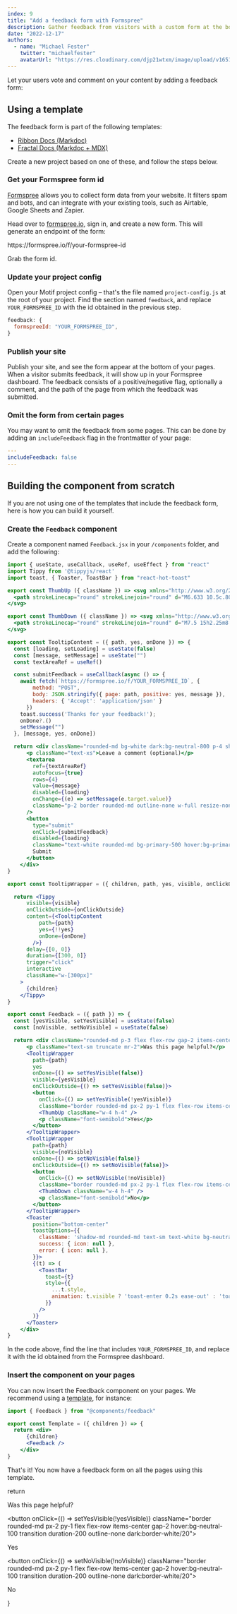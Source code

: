 ```yaml
---
index: 9
title: "Add a feedback form with Formspree"
description: Gather feedback from visitors with a custom form at the bottom of your pages.
date: "2022-12-17"
authors:
  - name: "Michael Fester"
    twitter: "michaelfester"
    avatarUrl: "https://res.cloudinary.com/djp21wtxm/image/upload/v1651630007/Me_uyndrz.jpg"
---
```


Let your users vote and comment on your content by adding a feedback form:


<Bleed>
  <div className="not-prose flex items-center justify-center px-8 py-12 bg-neutral-100 rounded-md overflow-hidden">
    <Feedback />
  </div>
</Bleed>

## Using a template

The feedback form is part of the following templates:

- [Ribbon Docs (Markdoc)](https://motif.land/community/sites/963658517571026637)
- [Fractal Docs (Markdoc + MDX)](https://motif.land/community/sites/402226441792160481)

Create a new project based on one of these, and follow the steps below.

### Get your Formspree form id

[Formspree](https://formspree.io/) allows you to collect form data from your website. It filters spam and bots, and can integrate with your existing tools, such as Airtable, Google Sheets and Zapier.

Head over to [formspree.io](https://formspree.io/), sign in, and create a new form. This will generate an endpoint of the form:

<Bleed>
  <div className="not-prose flex items-center justify-center px-8 py-8 bg-neutral-100 rounded-md font-mono text-sm">
    https://formspree.io/f/<span className="font-bold">your-formspree-id</span>
  </div>
</Bleed>

Grab the form id.

### Update your project config

Open your Motif project config – that's the file named `project-config.js` at the root of your project. Find the section named `feedback`, and replace `YOUR_FORMSPREE_ID` with the id obtained in the previous step.

```js
feedback: {
  formspreeId: "YOUR_FORMSPREE_ID",
}
```

### Publish your site

Publish your site, and see the form appear at the bottom of your pages. When a visitor submits feedback, it will show up in your Formspree dashboard. The feedback consists of a positive/negative flag, optionally a comment, and the path of the page from which the feedback was submitted.

### Omit the form from certain pages

You may want to omit the feedback from some pages. This can be done by adding an `includeFeedback` flag in the frontmatter of your page:

```yaml
---
includeFeedback: false
---
```

## Building the component from scratch

If you are not using one of the templates that include the feedback form, here is how you can build it yourself.

### Create the `Feedback` component

Create a component named `Feedback.jsx` in your `/components` folder, and add the following:

```jsx
import { useState, useCallback, useRef, useEffect } from "react"
import Tippy from '@tippyjs/react'
import toast, { Toaster, ToastBar } from "react-hot-toast"

export const ThumbUp ({ className }) => <svg xmlns="http://www.w3.org/2000/svg" fill="none" viewBox="0 0 24 24" strokeWidth={1.5} stroke="currentColor" className={className}>
  <path strokeLinecap="round" strokeLinejoin="round" d="M6.633 10.5c.806 0 1.533-.446 2.031-1.08a9.041 9.041 0 012.861-2.4c.723-.384 1.35-.956 1.653-1.715a4.498 4.498 0 00.322-1.672V3a.75.75 0 01.75-.75A2.25 2.25 0 0116.5 4.5c0 1.152-.26 2.243-.723 3.218-.266.558.107 1.282.725 1.282h3.126c1.026 0 1.945.694 2.054 1.715.045.422.068.85.068 1.285a11.95 11.95 0 01-2.649 7.521c-.388.482-.987.729-1.605.729H13.48c-.483 0-.964-.078-1.423-.23l-3.114-1.04a4.501 4.501 0 00-1.423-.23H5.904M14.25 9h2.25M5.904 18.75c.083.205.173.405.27.602.197.4-.078.898-.523.898h-.908c-.889 0-1.713-.518-1.972-1.368a12 12 0 01-.521-3.507c0-1.553.295-3.036.831-4.398C3.387 10.203 4.167 9.75 5 9.75h1.053c.472 0 .745.556.5.96a8.958 8.958 0 00-1.302 4.665c0 1.194.232 2.333.654 3.375z" />
</svg>

export const ThumbDown ({ className }) => <svg xmlns="http://www.w3.org/2000/svg" fill="none" viewBox="0 0 24 24" strokeWidth={1.5} stroke="currentColor" className={className}>
  <path strokeLinecap="round" strokeLinejoin="round" d="M7.5 15h2.25m8.024-9.75c.011.05.028.1.052.148.591 1.2.924 2.55.924 3.977a8.96 8.96 0 01-.999 4.125m.023-8.25c-.076-.365.183-.75.575-.75h.908c.889 0 1.713.518 1.972 1.368.339 1.11.521 2.287.521 3.507 0 1.553-.295 3.036-.831 4.398C20.613 14.547 19.833 15 19 15h-1.053c-.472 0-.745-.556-.5-.96a8.95 8.95 0 00.303-.54m.023-8.25H16.48a4.5 4.5 0 01-1.423-.23l-3.114-1.04a4.5 4.5 0 00-1.423-.23H6.504c-.618 0-1.217.247-1.605.729A11.95 11.95 0 002.25 12c0 .434.023.863.068 1.285C2.427 14.306 3.346 15 4.372 15h3.126c.618 0 .991.724.725 1.282A7.471 7.471 0 007.5 19.5a2.25 2.25 0 002.25 2.25.75.75 0 00.75-.75v-.633c0-.573.11-1.14.322-1.672.304-.76.93-1.33 1.653-1.715a9.04 9.04 0 002.86-2.4c.498-.634 1.226-1.08 2.032-1.08h.384" />
</svg>

export const TooltipContent = ({ path, yes, onDone }) => {
  const [loading, setLoading] = useState(false)
  const [message, setMessage] = useState("")
  const textAreaRef = useRef()

  const submitFeedback = useCallback(async () => {
    await fetch(`https://formspree.io/f/YOUR_FORMSPREE_ID`, {
        method: "POST",
        body: JSON.stringify({ page: path, positive: yes, message }),
        headers: { 'Accept': 'application/json' }
      })
    toast.success('Thanks for your feedback!');
    onDone?.()
    setMessage("")
  }, [message, yes, onDone])

  return <div className="rounded-md bg-white dark:bg-neutral-800 p-4 shadow-xl flex flex-col gap-2 border dark:border-white/20">
      <p className="text-xs">Leave a comment (optional)</p>
      <textarea
        ref={textAreaRef}
        autoFocus={true}
        rows={4}
        value={message}
        disabled={loading}
        onChange={(e) => setMessage(e.target.value)}
        className="p-2 border rounded-md outline-none w-full resize-none text-sm"
      />
      <button
        type="submit"
        onClick={submitFeedback}
        disabled={loading}
        className="text-white rounded-md bg-primary-500 hover:bg-primary-600 transition duration-200 w-full text-sm px-2 py-1.5 outline-none">
        Submit
      </button>
    </div>
}

export const TooltipWrapper = ({ children, path, yes, visible, onClickOutside, onDone }) => {

  return <Tippy
      visible={visible}
      onClickOutside={onClickOutside}
      content={<TooltipContent
          path={path}
          yes={!!yes}
          onDone={onDone}
        />}
      delay={[0, 0]}
      duration={[300, 0]}
      trigger="click"
      interactive
      className="w-[300px]"
    >
      {children}
    </Tippy>
}

export const Feedback = ({ path }) => {
  const [yesVisible, setYesVisible] = useState(false)
  const [noVisible, setNoVisible] = useState(false)

  return <div className="rounded-md p-3 flex flex-row gap-2 items-center text-neutral-600 dark:text-white/80 border dark:border-white/20 w-min">
      <p className="text-sm truncate mr-2">Was this page helpful?</p>
      <TooltipWrapper
        path={path}
        yes
        onDone={() => setYesVisible(false)}
        visible={yesVisible}
        onClickOutside={() => setYesVisible(false)}>
        <button
          onClick={() => setYesVisible(!yesVisible)}
          className="border rounded-md px-2 py-1 flex flex-row items-center gap-2 hover:bg-neutral-100 dark:hover:bg-white/10 transition duration-200 outline-none dark:border-white/20">
          <ThumbUp className="w-4 h-4" />
          <p className="font-semibold">Yes</p>
        </button>
      </TooltipWrapper>
      <TooltipWrapper
        path={path}
        visible={noVisible}
        onDone={() => setNoVisible(false)}
        onClickOutside={() => setNoVisible(false)}>
        <button
          onClick={() => setNoVisible(!noVisible)}
          className="border rounded-md px-2 py-1 flex flex-row items-center gap-2 hover:bg-neutral-100 dark:hover:bg-white/10 transition duration-200 outline-none dark:border-white/20">
          <ThumbDown className="w-4 h-4" />
          <p className="font-semibold">No</p>
        </button>
      </TooltipWrapper>
      <Toaster
        position="bottom-center"
        toastOptions={{
          className: 'shadow-md rounded-md text-sm text-white bg-neutral-900',
          success: { icon: null },
          error: { icon: null },
        }}>
        {(t) => (
          <ToastBar
            toast={t}
            style={{
              ...t.style,
              animation: t.visible ? 'toast-enter 0.2s ease-out' : 'toast-exit 0.5s ease-in forwards',
            }}
          />
        )}
      </Toaster>
    </div>
}
```

In the code above, find the line that includes `YOUR_FORMSPREE_ID`, and replace it with the id obtained from the Formspree dashboard.

### Insert the component on your pages

You can now insert the Feedback component on your pages. We recommend using a [template](/docs/layout-and-design/templates), for instance:

```jsx
import { Feedback } from "@components/feedback"

export const Template = ({ children }) => {
  return <div>
      {children}
      <Feedback />
    </div>
}
```

That's it! You now have a feedback form on all the pages using this template.

  return <div className="rounded-md p-3 flex flex-row gap-2 items-center text-neutral-600 dark:text-white/80 border dark:border-white/20 bg-white w-min">
      <p className="text-sm truncate mr-2">Was this page helpful?</p>
      <button
        onClick={() => setYesVisible(!yesVisible)}
        className="border rounded-md px-2 py-1 flex flex-row items-center gap-2 hover:bg-neutral-100 transition duration-200 outline-none dark:border-white/20">
        <ThumbUp className="w-4 h-4" />
        <p className="font-semibold">Yes</p>
      </button>
      <button
        onClick={() => setNoVisible(!noVisible)}
        className="border rounded-md px-2 py-1 flex flex-row items-center gap-2 hover:bg-neutral-100 transition duration-200 outline-none dark:border-white/20">
        <ThumbDown className="w-4 h-4" />
        <p className="font-semibold">No</p>
      </button>
    </div>
}